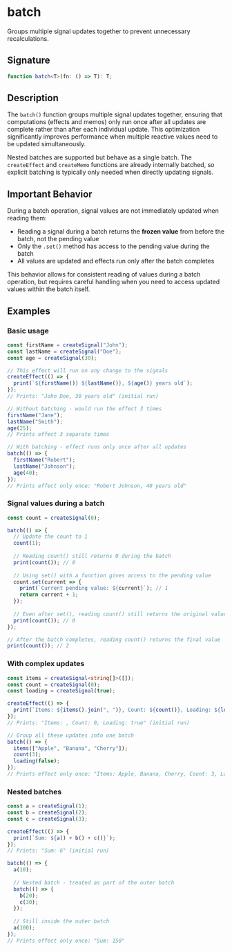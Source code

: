 # batch

Groups multiple signal updates together to prevent unnecessary recalculations.

## Signature

```ts
function batch<T>(fn: () => T): T;
```

## Description

The `batch()` function groups multiple signal updates together, ensuring that computations (effects and memos) only run once after all updates are complete rather than after each individual update. This optimization significantly improves performance when multiple reactive values need to be updated simultaneously.

Nested batches are supported but behave as a single batch. The `createEffect` and `createMemo` functions are already internally batched, so explicit batching is typically only needed when directly updating signals.

## Important Behavior

During a batch operation, signal values are not immediately updated when reading them:

- Reading a signal during a batch returns the **frozen value** from before the batch, not the pending value
- Only the `.set()` method has access to the pending value during the batch
- All values are updated and effects run only after the batch completes

This behavior allows for consistent reading of values during a batch operation, but requires careful handling when you need to access updated values within the batch itself.

## Examples

### Basic usage

```ts
const firstName = createSignal("John");
const lastName = createSignal("Doe");
const age = createSignal(30);

// This effect will run on any change to the signals
createEffect(() => {
  print(`${firstName()} ${lastName()}, ${age()} years old`);
});
// Prints: "John Doe, 30 years old" (initial run)

// Without batching - would run the effect 3 times
firstName("Jane");
lastName("Smith");
age(25);
// Prints effect 3 separate times

// With batching - effect runs only once after all updates
batch(() => {
  firstName("Robert");
  lastName("Johnson");
  age(40);
});
// Prints effect only once: "Robert Johnson, 40 years old"
```

### Signal values during a batch

```ts
const count = createSignal(0);

batch(() => {
  // Update the count to 1
  count(1);
  
  // Reading count() still returns 0 during the batch
  print(count()); // 0
  
  // Using set() with a function gives access to the pending value
  count.set(current => {
    print(`Current pending value: ${current}`); // 1
    return current + 1;
  });
  
  // Even after set(), reading count() still returns the original value
  print(count()); // 0
});

// After the batch completes, reading count() returns the final value
print(count()); // 2
```

### With complex updates

```ts
const items = createSignal<string[]>([]);
const count = createSignal(0);
const loading = createSignal(true);

createEffect(() => {
  print(`Items: ${items().join(", ")}, Count: ${count()}, Loading: ${loading()}`);
});
// Prints: "Items: , Count: 0, Loading: true" (initial run)

// Group all these updates into one batch
batch(() => {
  items(["Apple", "Banana", "Cherry"]);
  count(3);
  loading(false);
});
// Prints effect only once: "Items: Apple, Banana, Cherry, Count: 3, Loading: false"
```

### Nested batches

```ts
const a = createSignal(1);
const b = createSignal(2);
const c = createSignal(3);

createEffect(() => {
  print(`Sum: ${a() + b() + c()}`);
});
// Prints: "Sum: 6" (initial run)

batch(() => {
  a(10);
  
  // Nested batch - treated as part of the outer batch
  batch(() => {
    b(20);
    c(30);
  });
  
  // Still inside the outer batch
  a(100);
});
// Prints effect only once: "Sum: 150"
```

